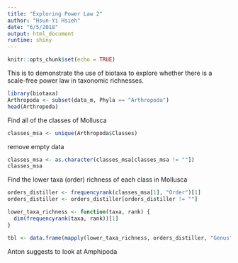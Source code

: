 ```yaml
---
title: "Exploring Power Law 2"
author: "Hsun-Yi Hsieh"
date: "6/5/2018"
output: html_document
runtime: shiny
---
```


```r
knitr::opts_chunk$set(echo = TRUE)
```

This is to demonstrate the use of biotaxa to explore whether there is a scale-free power law in taxonomic richnesses.

```r
library(biotaxa)
Arthropoda <- subset(data_m, Phyla == "Arthropoda")
head(Arthropoda)
```
Find all of the classes of Mollusca
```r
classes_msa <- unique(Arthropoda$Classes)
```

remove empty data
```r
classes_msa <- as.character(classes_msa[classes_msa != ""])
classes_msa
```

Find the lower taxa (order) richness of each class in Mollusca
```r
orders_distiller <- frequencyrank(classes_msa[1], "Order")[1]
orders_distiller <- orders_distiller[orders_distiller != ""]
```

```r
lower_taxa_richness <- function(taxa, rank) {
  dim(frequencyrank(taxa, rank))[1]
}
```

```r
tbl <- data.frame(mapply(lower_taxa_richness, orders_distiller, "Genus"))
```

Anton suggests to look at Amphipoda
